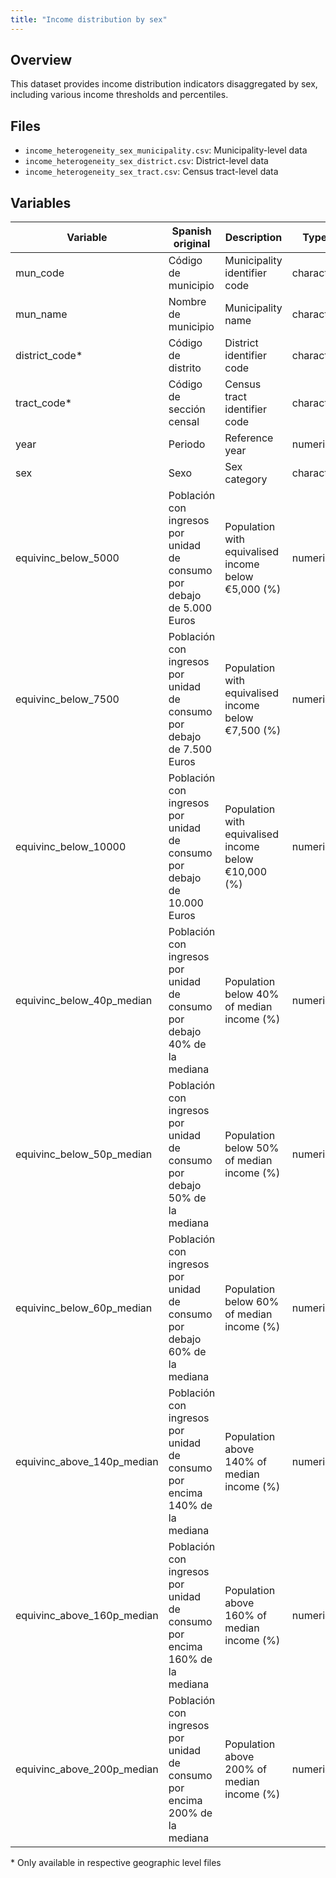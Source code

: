 ```yaml
---
title: "Income distribution by sex"
---
```


## Overview

This dataset provides income distribution indicators disaggregated by sex, including various income thresholds and percentiles.

## Files

- `income_heterogeneity_sex_municipality.csv`: Municipality-level data
- `income_heterogeneity_sex_district.csv`: District-level data
- `income_heterogeneity_sex_tract.csv`: Census tract-level data

## Variables

| Variable | Spanish original | Description | Type |
|----------|-----------------|-------------|------|
| mun_code | Código de municipio | Municipality identifier code | character |
| mun_name | Nombre de municipio | Municipality name | character |
| district_code* | Código de distrito | District identifier code | character |
| tract_code* | Código de sección censal | Census tract identifier code | character |
| year | Periodo | Reference year | numeric |
| sex | Sexo | Sex category | character |
| equivinc_below_5000 | Población con ingresos por unidad de consumo por debajo de 5.000 Euros | Population with equivalised income below €5,000 (%) | numeric |
| equivinc_below_7500 | Población con ingresos por unidad de consumo por debajo de 7.500 Euros | Population with equivalised income below €7,500 (%) | numeric |
| equivinc_below_10000 | Población con ingresos por unidad de consumo por debajo de 10.000 Euros | Population with equivalised income below €10,000 (%) | numeric |
| equivinc_below_40p_median | Población con ingresos por unidad de consumo por debajo 40% de la mediana | Population below 40% of median income (%) | numeric |
| equivinc_below_50p_median | Población con ingresos por unidad de consumo por debajo 50% de la mediana | Population below 50% of median income (%) | numeric |
| equivinc_below_60p_median | Población con ingresos por unidad de consumo por debajo 60% de la mediana | Population below 60% of median income (%) | numeric |
| equivinc_above_140p_median | Población con ingresos por unidad de consumo por encima 140% de la mediana | Population above 140% of median income (%) | numeric |
| equivinc_above_160p_median | Población con ingresos por unidad de consumo por encima 160% de la mediana | Population above 160% of median income (%) | numeric |
| equivinc_above_200p_median | Población con ingresos por unidad de consumo por encima 200% de la mediana | Population above 200% of median income (%) | numeric |

\* Only available in respective geographic level files
